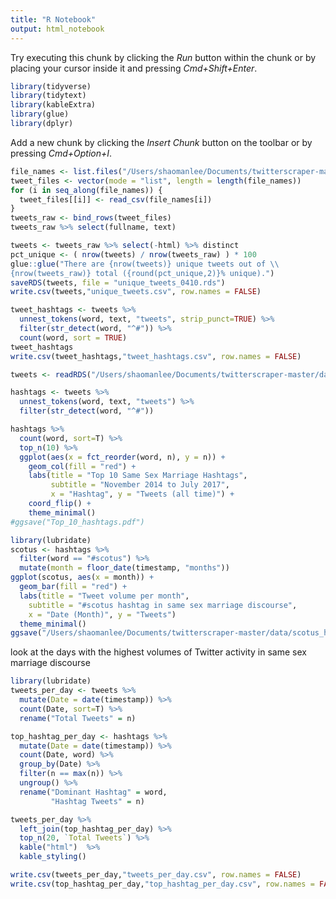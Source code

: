```yaml
---
title: "R Notebook"
output: html_notebook
---
```

Try executing this chunk by clicking the *Run* button within the chunk or by placing your cursor inside it and pressing *Cmd+Shift+Enter*. 

```r
library(tidyverse)
library(tidytext)
library(kableExtra)
library(glue)
library(dplyr)
```

Add a new chunk by clicking the *Insert Chunk* button on the toolbar or by pressing *Cmd+Option+I*.
```r
file_names <- list.files("/Users/shaomanlee/Documents/twitterscraper-master/data/ssmcorpus", full.names = TRUE)
tweet_files <- vector(mode = "list", length = length(file_names))
for (i in seq_along(file_names)) {
  tweet_files[[i]] <- read_csv(file_names[i])
}
tweets_raw <- bind_rows(tweet_files)
tweets_raw %>% select(fullname, text)
```

```r
tweets <- tweets_raw %>% select(-html) %>% distinct
pct_unique <- ( nrow(tweets) / nrow(tweets_raw) ) * 100
glue::glue("There are {nrow(tweets)} unique tweets out of \\
{nrow(tweets_raw)} total ({round(pct_unique,2)}% unique).")
saveRDS(tweets, file = "unique_tweets_0410.rds")
write.csv(tweets,"unique_tweets.csv", row.names = FALSE)
```


```r
tweet_hashtags <- tweets %>% 
  unnest_tokens(word, text, "tweets", strip_punct=TRUE) %>% 
  filter(str_detect(word, "^#")) %>% 
  count(word, sort = TRUE)
tweet_hashtags
write.csv(tweet_hashtags,"tweet_hashtags.csv", row.names = FALSE)
```
```r
tweets <- readRDS("/Users/shaomanlee/Documents/twitterscraper-master/data/unique_tweets_0410.rds")
```

```r
hashtags <- tweets %>% 
  unnest_tokens(word, text, "tweets") %>% 
  filter(str_detect(word, "^#"))
```


```r
hashtags %>% 
  count(word, sort=T) %>% 
  top_n(10) %>% 
  ggplot(aes(x = fct_reorder(word, n), y = n)) +
    geom_col(fill = "red") +
    labs(title = "Top 10 Same Sex Marriage Hashtags",
         subtitle = "November 2014 to July 2017",
         x = "Hashtag", y = "Tweets (all time)") +
    coord_flip() +
    theme_minimal()
#ggsave("Top_10_hashtags.pdf")
```

```r
library(lubridate)
scotus <- hashtags %>% 
  filter(word == "#scotus") %>% 
  mutate(month = floor_date(timestamp, "months"))
ggplot(scotus, aes(x = month)) +
  geom_bar(fill = "red") +
  labs(title = "Tweet volume per month",
    subtitle = "#scotus hashtag in same sex marriage discourse",
    x = "Date (Month)", y = "Tweets")
  theme_minimal() 
ggsave("/Users/shaomanlee/Documents/twitterscraper-master/data/scotus_hashtag.pdf")
```

look at the days with the highest volumes of Twitter activity in same sex marriage discourse
```r
library(lubridate)
tweets_per_day <- tweets %>% 
  mutate(Date = date(timestamp)) %>% 
  count(Date, sort=T) %>% 
  rename("Total Tweets" = n)

top_hashtag_per_day <- hashtags %>% 
  mutate(Date = date(timestamp)) %>% 
  count(Date, word) %>% 
  group_by(Date) %>% 
  filter(n == max(n)) %>% 
  ungroup() %>% 
  rename("Dominant Hashtag" = word,
         "Hashtag Tweets" = n)

tweets_per_day %>% 
  left_join(top_hashtag_per_day) %>% 
  top_n(20, `Total Tweets`) %>% 
  kable("html")  %>% 
  kable_styling()
```

```r
write.csv(tweets_per_day,"tweets_per_day.csv", row.names = FALSE)
write.csv(top_hashtag_per_day,"top_hashtag_per_day.csv", row.names = FALSE)
```

